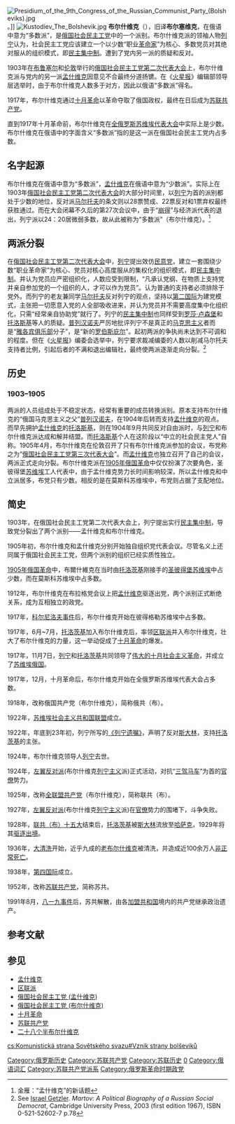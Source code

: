 
{{马克思主义}}
[[File:Presidium_of_the_9th_Congress_of_the_Russian_Communist_Party_(Bolsheviks).jpg|thumb]] 。]]
[[File:Kustodiev_The_Bolshevik.jpg|thumb]]
'''布尔什维克'''（{{lang-ru|большевик}}），旧译'''布尔塞维克'''，在俄语中意为“多数派”，是[[俄国社会民主工党|俄国社会民主工党]]中的一个派别。布尔什维克派的领袖人物[[列宁|列宁]]认为，社会民主工党应该建立一个以少数“职业[[革命家|革命家]]”为核心、多数党员对其绝对服从的组织模式，即[[民主集中制|民主集中制]]。遭到了党内另一派的质疑和反对。

1903年在[[布鲁塞尔|布鲁塞尔]]和[[伦敦|伦敦]]举行的[[俄国社会民主工党第二次代表大会|俄国社会民主工党第二次代表大会]]上，布尔什维克派与党内的另一派[[孟什维克|孟什维克]]因意见不合最终分道扬镳。在《[[火星报|火星报]]》编辑部领导层选举时，由于布尔什维克人数多于对方，因此以俄语“多数派”得名。

1917年，布尔什维克通过[[十月革命|十月革命]]以革命夺取了俄国政权，最终在日后成为[[苏联共产党|苏联共产党]]。

直到1917年十月革命前，布尔什维克在[[全俄罗斯苏维埃代表大会|全俄罗斯苏维埃代表大会]]中实际上是少数。布尔什维克在俄语中的字面含义“多数派”指的是这一派在俄国社会民主工党内占多数。

== 名字起源 ==
布尔什维克在俄语中意为“多数派”，[[孟什维克|孟什维克]]在俄语中意为“少数派”。实际上在1903年[[俄国社会民主工党第二次代表大会|俄国社会民主工党第二次代表大会]]的大部分时间里，以[[列宁|列宁]]为首的派别都处于少数的地位，反对派[[马尔托夫|马尔托夫]]的条文则以28票赞成、22票反对和1票弃权最终获胜通过。而在大会闭幕不久后的第27次会议中，由于“[[崩得|崩得]]”与经济派代表的退出，列宁派以24：20居微弱多数，故从此被称为“多数派”（布尔什维克）。<ref>金雁：“孟什维克”的新话题</ref>

== 两派分裂 ==
在[[俄国社会民主工党第二次代表大会|俄国社会民主工党第二次代表大会]]中，[[列宁|列宁]]提出效仿[[俄国民意党|民意党]]，建立一套围绕少数“职业革命家”为核心、党员对核心高度服从的集权化的组织模式，即[[民主集中制|民主集中制]]。并认为党员应严密组织化，人数应受到限制，“凡承认党纲、在物质上支持党并亲自参加党的一个组织的人，才可以作为党员”。认为普通的支持者必须排除于党外。而列宁的老友兼同学[[马尔托夫|马尔托夫]]反对列宁的观点，坚持以[[第二国际|第二国际]]为建党模式，主张把一切愿意入党的人全部吸收进来，并认为党员并不需要高度集中化组织化，只需“经常亲自协助党”就行了。列宁的[[民主集中制|民主集中制]]也同样受到[[罗莎·卢森堡|罗莎·卢森堡]]和[[托洛茨基|托洛斯基]]等人的质疑。[[格奥尔基·瓦连京诺维奇·普列汉诺夫|普列汉诺夫]]严厉地批评列宁不是真正的[[马克思主义|马克思主义]]者而是“[[雅各宾俱乐部|雅各宾俱乐部]]分子”，是“新的[[罗伯斯庇尔|罗伯斯庇尔]]”。起初两派的争执尚未达到不可调和的程度。但在《[[火星报|火星报]]》编委会选举中，列宁要求裁减编委的人数以削减马尔托夫支持者比例，引起后者的不满和退出编辑社，最终使两派逐渐走向分裂。<ref>See [[Israel_Getzler|Israel Getzler]]. ''Martov: A Political Biography of a Russian Social Democrat'', Cambridge University Press, 2003 (first edition 1967), ISBN 0-521-52602-7 p.78</ref>

== 历史 ==
=== 1903–1905 ===
两派的人员组成处于不稳定状态，经常有重要的成员转换派别。原本支持布尔什维克的“俄国马克思主义之父”[[格奥尔基·瓦连京诺维奇·普列汉诺夫|普列汉诺夫]]，在1904年后转而支持[[孟什维克|孟什维克]]的观点。而早先拥护[[孟什维克|孟什维克]]的[[托洛茨基|托洛斯基]]，则在1904年9月共同反对自由派时，与[[列宁|列宁]]和布尔什维克派达成和解并结盟。而[[列夫·达维多维奇·托洛茨基|托洛斯基]]个人在这阶段以“中立的社会民主党人”自称。1905年4月，布尔什维克在伦敦召开了只有布尔什维克派参加的会议，布党称之为“[[俄国社会民主工党第三次代表大会|俄国社会民主工党第三次代表大会]]”。而[[孟什维克|孟什维克]]也独立召开了自己的会议，两派正式走向分裂。布尔什维克派在[[1905年俄国革命|1905年俄国革命]]中仅仅扮演了次要角色，圣彼得堡[[苏维埃|苏维埃]]工人代表中，由于孟什维克势力长时间影响较深，所以孟什维克和中立派居多，布党只有少数。相反的是在莫斯科苏维埃中，布党则占据了支配地位。

== 简史 ==
1903年，在俄国社会民主工党第二次代表大会上，列宁提出实行[[民主集中制|民主集中制]]，导致党分裂出了两个派别——孟什维克和布尔什维克。

1905年初，布尔什维克和孟什维克分别开始独自组织党代表会议。尽管名义上还同属于俄国社会民主工党，但两个派别的组织已经实质性独立。

[[1905年俄国革命|1905年俄国革命]]中，布爾什維克在当时由[[列夫·达维多维奇·托洛茨基|托洛茨基]]刚接手的[[彼得格勒苏维埃|圣彼得堡苏维埃]]中占少数，而在莫斯科苏维埃中占多数。

1912年，布尔什维克在布拉格党会议上把[[孟什维克|孟什维克]]驱逐出党，两个派别正式断绝关系，成为互相独立的政党。

1917年，[[科尔尼洛夫事件|科尔尼洛夫事件]]后，布尔什维克开始在彼得格勒苏维埃中占多数。

1917年，6月~7月，[[列夫·达维多维奇·托洛茨基|托洛茨基]]加入布尔什维克后，率领[[区联派|区联派]]并入布尔什维克，壮大了布尔什维克的力量，这一举动促成了[[十月革命|十月革命]]的爆发。

1917年，11月7日，[[弗拉基米尔·列宁|列宁]]和[[列夫·达维多维奇·托洛茨基|托洛茨基]]共同领导了[[十月革命|伟大的十月社会主义革命]]，并成立了[[蘇維埃俄國|苏维埃俄国]]。

1917年，12月，十月革命后，布尔什维克开始在全俄罗斯苏维埃代表大会占多数。

1918年，改称俄国共产党（布尔什维克），简称俄共（布）。

1922年，[[苏联|苏维埃社会主义共和国联盟]]成立。

1922年，年底到23年初，列宁所写的[[列宁遗嘱|《列宁遗嘱》]]，声明了反对[[约瑟夫·斯大林|斯大林]]，支持[[列夫·达维多维奇·托洛茨基|托洛茨基]]的主张。

1924年，布尔什维克领导人[[弗拉基米尔·列宁|列宁]]去世。

1924年，[[左翼反对派|左翼反对派]](布尔什维克[[列宁主义|列宁主义]]派)正式活动，对抗“[[三头同盟|三驾马车]]”为首的[[官僚制|官僚]]势力。

1925年，改称[[苏联共产党|全联盟共产党]]（布尔什维克），简称联共（布）。

1927年，[[左翼反对派|左翼反对派]](布尔什维克[[列宁主义|列宁主义]]派)在[[官僚制|官僚]]势力的围堵下，斗争失败。

1928年，[[全联盟共产党（布尔什维克）第十五次代表大会|联共（布）十五大]]结束后，[[列夫·达维多维奇·托洛茨基|托洛茨基]]被[[约瑟夫·斯大林|斯大林]]流放至[[哈萨克苏维埃社会主义共和国|哈萨克]]，1929年将其[[驱逐出境|驱逐出境]]。

1936年，[[大清洗|大清洗]]开始，近乎九成的[[老布尔什维克|老布尔什维克]]被清洗，并造成近100余万人[[非正常死亡|非正常死亡]]。

1938年，[[第四国际|第四国际]]成立。

1952年，改称[[苏联共产党|苏联共产党]]，简称苏共。

1991年8月，[[八一九事件|八一九事件]]后，苏共解散，由各[[加盟共和国|加盟共和国]]境内的共产党继承政治遗产。

== 参考文献 ==
<div class="references-small">
<references />
</div>

== 参见 ==
* [[孟什维克|孟什维克]]
*[[区联派|区联派]]
*[[俄国社会民主工党_(孟什维克)|俄国社会民主工党 (孟什维克)]]
* [[俄国社会民主工党_(布尔什维克)|俄国社会民主工党 (布尔什维克)]]
* [[十月革命|十月革命]]
* [[苏联共产党|苏联共产党]]
* [[二十八个半布尔什维克|二十八个半布尔什维克]]
{{1917年俄国革命}}
[[Category:俄罗斯历史|Category:俄罗斯历史]]
[[Category:苏联共产党|Category:苏联共产党]]
[[Category:苏联历史|Category:苏联历史]]
[[Category:布尔什维克|0]]
[[Category:俄语词汇|Category:俄语词汇]]
[[Category:苏联共产党派系|Category:苏联共产党派系]]
[[Category:俄罗斯革命时期政党|Category:俄罗斯革命时期政党]]

[[cs:Komunistická_strana_Sovětského_svazu#Vznik_strany_bolševiků|cs:Komunistická strana Sovětského svazu#Vznik strany bolševiků]]